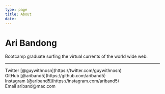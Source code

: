 ```yaml
---
type: page
title: About
date: 
---
```


# Ari Bandong

 Bootcamp graduate surfing the virtual currents of the world wide web.


---

<div>
  Twitter [@guywithnosn](https://twitter.com/guywithnosn)
  <br />
  GitHub [@ariband5](https://github.com/ariband5)
  <br />
  Instagram [@ariband5](https://instagram.com/ariband5)
  <br />
  Email ariband@mac.com
</div>
